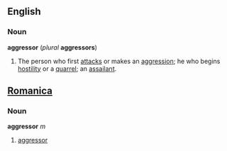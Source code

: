 ==English==
===Noun===
'''aggressor''' (''plural'' '''aggressors''')
#The person who first [[attack]]s or makes an [[aggression]]; he who begins [[hostility]] or a [[quarrel]]; an [[assailant]].

==[[Romanica]]==
===Noun===
<b>aggressor</b> ''m''
#[[aggressor]]